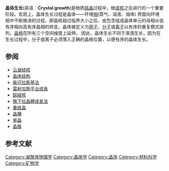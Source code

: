 '''晶体生长'''(英语：'''Crystal growth''')是物质[[结晶|结晶]]过程中，继[[成核|成核]]之后进行的一个重要阶段。宏观上，晶体生长过程是晶体——环境[[相_(物质)|相]](蒸气、溶液、熔体) 界面向环境相中不断推进的过程，即晶核超过临界大小之后，由包含组成晶体单元的母相从低有序相向高有序晶相的转变。晶体被定义为[[原子|原子]]，[[分子|分子]]或[[离子|离子]]以有序的重复模式排列，[[晶格|晶格]]在所有三个空间维度上延伸。 因此，晶体生长不同于液滴生长，因为在生长过程中，分子或离子必须落入正确的晶格位置，以便有序的晶体生长。 

== 参阅 ==
{{colbegin}}
*[[云凝结核|云凝结核]]
*[[晶体结构|晶体结构]]
*[[柴可拉斯基法|柴可拉斯基法]]
*[[雷射加熱平台成長|雷射加熱平台成長]]
*[[錳結核|錳結核]]
*[[微下拉晶體成長法|微下拉晶體成長法]]
*[[重结晶|重结晶]]
*[[晶種|晶種]]
*[[单晶|单晶]]
*[[晶鬚|晶鬚]]
{{colend}}

== 参考文献 ==
{{reflist}}

{{Authority control}}

{{DEFAULTSORT:J}}
[[Category:凝聚体物理学|Category:凝聚体物理学]]
[[Category:晶体学|Category:晶体学]]
[[Category:晶体|Category:晶体]]
[[Category:材料科学|Category:材料科学]]
[[Category:矿物学|Category:矿物学]]